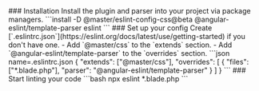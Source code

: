 <StepSection className="mt:50">
    <Step $row>
        <StepL>
            ### <StepNum />Installation
            Install the plugin and parser into your project via package managers.
        </StepL>
        <StepR>
            ```install
            -D @master/eslint-config-css@beta @angular-eslint/template-parser eslint
            ```
        </StepR>
    </Step>
    <Step $row>
        <StepL>
            ### <StepNum />Set up your config
            Create [`.eslintrc.json`](https://eslint.org/docs/latest/use/getting-started) if you don't have one.
            - Add `@master/css` to the `extends` section.
            - Add `@angular-eslint/template-parser` to the `overrides` section.
        </StepL>
        <StepR>
            ```json name=.eslintrc.json
            {
                "extends": ["@master/css"],
                "overrides": [
                    {
                        "files": ["*.blade.php"],
                        "parser": "@angular-eslint/template-parser"
                    }
                ]
            }
            ```
        </StepR>
    </Step>
    <Step>
        ### <StepNum />Start linting your code
        ```bash
        npx eslint *.blade.php
        ```
    </Step>
</StepSection>